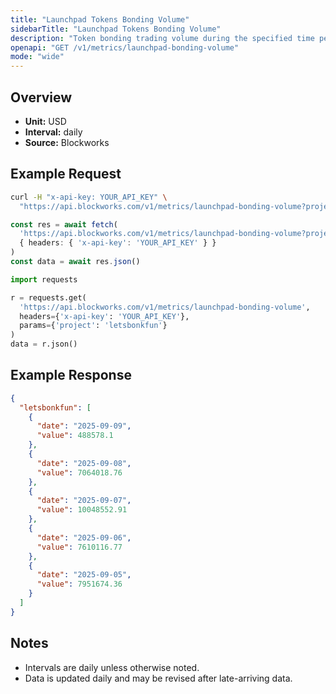 ```yaml
---
title: "Launchpad Tokens Bonding Volume"
sidebarTitle: "Launchpad Tokens Bonding Volume"
description: "Token bonding trading volume during the specified time period for given launchpad."
openapi: "GET /v1/metrics/launchpad-bonding-volume"
mode: "wide"
---
```


## Overview

- **Unit:** USD
- **Interval:** daily
- **Source:** Blockworks

## Example Request

<CodeGroup>

```bash cURL
curl -H "x-api-key: YOUR_API_KEY" \
  "https://api.blockworks.com/v1/metrics/launchpad-bonding-volume?project=letsbonkfun"
```

```typescript TypeScript
const res = await fetch(
  'https://api.blockworks.com/v1/metrics/launchpad-bonding-volume?project=letsbonkfun',
  { headers: { 'x-api-key': 'YOUR_API_KEY' } }
)
const data = await res.json()
```

```python Python
import requests

r = requests.get(
  'https://api.blockworks.com/v1/metrics/launchpad-bonding-volume',
  headers={'x-api-key': 'YOUR_API_KEY'},
  params={'project': 'letsbonkfun'}
)
data = r.json()
```

</CodeGroup>

## Example Response

```json
{
  "letsbonkfun": [
    {
      "date": "2025-09-09",
      "value": 488578.1
    },
    {
      "date": "2025-09-08",
      "value": 7064018.76
    },
    {
      "date": "2025-09-07",
      "value": 10048552.91
    },
    {
      "date": "2025-09-06",
      "value": 7610116.77
    },
    {
      "date": "2025-09-05",
      "value": 7951674.36
    }
  ]
}
```

## Notes
- Intervals are daily unless otherwise noted.
- Data is updated daily and may be revised after late-arriving data.